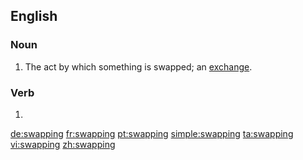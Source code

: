 ==English==

===Noun===
{{en-noun}}

# The act by which something is swapped; an [[exchange]].

===Verb===
{{head|en|present participle}}

# {{present participle of|swap|lang=en|nocat=1}}

[[de:swapping]]
[[fr:swapping]]
[[pt:swapping]]
[[simple:swapping]]
[[ta:swapping]]
[[vi:swapping]]
[[zh:swapping]]
